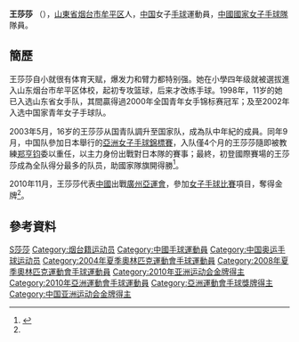 {{otheruses}}
{{Infobox handball biography
| name                = 王莎莎
| image               = 
| fullname            =
| nationality         = {{PRC}}
| birth_date          = {{Birth date and age|1987|1|8}}<ref name="廣州亞運">{{Cite web |url=http://www.gz2010.cn/info/CHN_CHN/ZB/ZBB101A_HB@@@@@@@@@@@@@@@CHN_number=200816.html |title=2010年廣州亞運會官方網站 手球 - 王莎莎 - 简历 |accessdate=2012-03-19 |archive-date=2013-06-03 |archive-url=https://web.archive.org/web/20130603095537/http://www.gz2010.cn/info/CHN_CHN/ZB/ZBB101A_HB@@@@@@@@@@@@@@@CHN_number=200816.html |dead-url=no }}</ref>
| birth_place         = {{CHN}}[[山東省|山東省]][[烟台市|烟台市]][[牟平区|牟平区]]
| height              = {{height|m=1.76}}<ref name="廣州亞運"/>
| weight              = {{weight|kg=73}}<ref name="廣州亞運"/>
| position            = 
| nickname            =
| currentclub         = 
| clubnumber          = 
| youthyears          = 
| youthclubs          = 
| years               = 
| clubs               = 
| nationalyears       = 
| nationalteam        = 
| nationalcaps(goals) = 
| title               =
| titleyears          =
| titleplace          =
| ntupdate            = 
| medaltable          = 
{{MedalCompetition | [[亞洲運動會|亞洲運動會]]}}
{{MedalGold | [[2010年亞洲運動會|2010年 廣州]] | [[2010年亞洲運動會手球比賽|女子隊際]]}}
}}
'''王莎莎''' （{{bd|1987年|1月8日|catIdx=W}}），[[山東省|山東省]][[烟台市|烟台市]][[牟平区|牟平区]]人，[[中国|中国]]女子[[手球|手球]]運動員，[[中國國家女子手球隊|中國國家女子手球隊]]隊員。

==簡歷==
王莎莎自小就很有体育天赋，爆发力和臂力都特别强。她在小學四年级就被選拔進入山东烟台市牟平区体校，起初专攻篮球，后来才改练手球。1998年，11岁的她已入选山东省女手队，其間贏得過2000年全国青年女手锦标赛冠军；及至2002年入选中国家青年女子手球队。

2003年5月，16岁的王莎莎从国青队調升至国家队，成為队中年紀的成員。同年9月，中国队參加日本舉行的[[亞洲女子手球錦標賽|亞洲女子手球錦標賽]]，入队僅4个月的王莎莎隨即被教練[[郑亨钧|郑亨钧]]委以重任，以主力身份出戰對日本隊的賽事；最終，初登國際賽場的王莎莎成為全队得分最多的队员，助國家隊旗開得勝<ref>{{cite news|title=入选国家队4个月就打主力--王莎莎：中国手球生力军|url=http://sports.sina.com.cn/s/2004-04-16/0852219437s.shtml|newspaper=中国体育报|date=2004-04-16|accessdate=2012-10-16|archive-date=2016-03-04|archive-url=https://web.archive.org/web/20160304121212/http://sports.sina.com.cn/s/2004-04-16/0852219437s.shtml|dead-url=no}}</ref>。

2010年11月，王莎莎代表[[2010年亞洲運動會中國代表團|中國]]出戰[[廣州|廣州]][[2010年亞洲運動會|亞運會]]，參加[[2010年亞洲運動會手球比賽|女子手球比賽]]項目，奪得金牌<ref name="廣州亞運"/>。

==參考資料==
{{Reflist}}

{{2004年夏季奧運會中國國家女子手球隊}}
{{2008年夏季奧運會中國國家女子手球隊}}
{{2011年世界女子手球錦標賽中國國家女子手球隊}}
{{2013年世界女子手球錦標賽中國國家女子手球隊}}

{{DEFAULTSORT:WANG, Shasha}}
[[Category:王姓|S莎莎]]
[[Category:烟台籍运动员|Category:烟台籍运动员]]
[[Category:中國手球運動員|Category:中國手球運動員]]
[[Category:中国奥运手球运动员|Category:中国奥运手球运动员]]
[[Category:2004年夏季奧林匹克運動會手球運動員|Category:2004年夏季奧林匹克運動會手球運動員]]
[[Category:2008年夏季奧林匹克運動會手球運動員|Category:2008年夏季奧林匹克運動會手球運動員]]
[[Category:2010年亚洲运动会金牌得主|Category:2010年亚洲运动会金牌得主]]
[[Category:2010年亞洲運動會手球運動員|Category:2010年亞洲運動會手球運動員]]
[[Category:亞洲運動會手球獎牌得主|Category:亞洲運動會手球獎牌得主]]
[[Category:中国亚洲运动会金牌得主|Category:中国亚洲运动会金牌得主]]